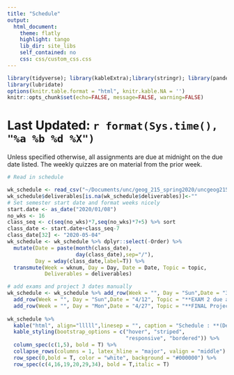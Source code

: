```yaml
---
title: "Schedule"
output: 
  html_document:
    theme: flatly
    highlight: tango
    lib_dir: site_libs
    self_contained: no
    css: css/custom_css.css
---
```

```r
library(tidyverse); library(kableExtra);library(stringr); library(pander)
library(lubridate)
options(knitr.table.format = "html", knitr.kable.NA = '') 
knitr::opts_chunk$set(echo=FALSE, message=FALSE, warning=FALSE) 
```

# Last Updated: `r format(Sys.time(), "%a %b %d %X")` {.tabset .tabset-fade .tabset-pills}

<p>
Unless specified otherwise, all assignments are due at midnight on the due date listed. The weekly quizzes are on material from the prior week. 
</p>
```r
# Read in schedule

wk_schedule <- read_csv("~/Documents/unc/geog_215_spring2020/uncgeog215sp20/course_info/weekly_schedule.csv")
wk_schedule$deliverables[is.na(wk_schedule$deliverables)]<-""
# Set semester start date and format weeks nicely
start.date <- as_date("2020/01/08")
no_wks <- 16
class_seq <- c(seq(no_wks)*7,seq(no_wks)*7+5) %>% sort
class_date <- start.date+class_seq-7
class_date[32] <- "2020-05-04"
wk_schedule <- wk_schedule %>% dplyr::select(-Order) %>% 
  mutate(Date = paste(month(class_date),
                      day(class_date),sep="/"),
         Day = wday(class_date,label=T)) %>%
  transmute(Week = wknum, Day = Day, Date = Date, Topic = topic, 
            Deliverables = deliverables)

# add exams and project 3 dates manually
wk_schedule <- wk_schedule %>% add_row(Week = "", Day = "Sun",Date = "3/1", Topic = "**EXAM 1 due at 5 pm**", Deliverables ="",.after = 15) %>%
  add_row(Week = "", Day = "Sun",Date = "4/12", Topic = "**EXAM 2 due at 5 pm**", Deliverables ="",.after = 28) %>%
  add_row(Week = "", Day = "Mon",Date = "4/27", Topic = "**FINAL Project Report due at 5 pm**", Deliverables ="",.after = 33)
                      
wk_schedule %>%
  kable("html", align="lllll",linesep = "", caption = "Schedule : **(Deliverables are due before class on the mentioned date)**") %>%
  kable_styling(bootstrap_options = c("hover", "striped", 
                                      "responsive", "bordered")) %>%
  column_spec(c(1,5), bold = T) %>%
  collapse_rows(columns = 1, latex_hline = "major", valign = "middle") %>%
  row_spec(0,bold = T, color = "white", background = "#000000") %>%
  row_spec(c(4,16,19,20,29,34), bold = T,italic = T)

```
#